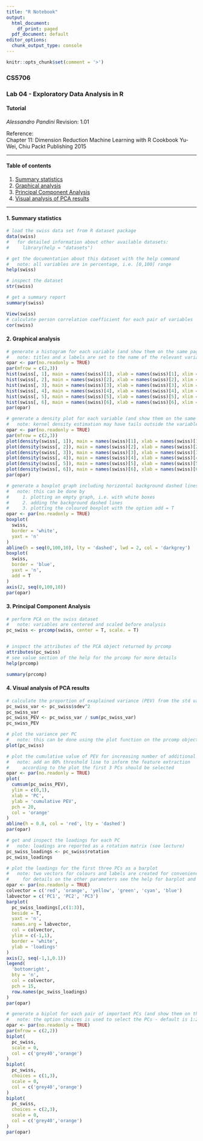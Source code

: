---
title: "R Notebook"
output:
  html_document:
    df_print: paged
  pdf_document: default
editor_options:
  chunk_output_type: console
---

```{r include=FALSE}
knitr::opts_chunk$set(comment = '>')
```

### CS5706
### Lab 04 - Exploratory Data Analysis in R
#### Tutorial
*Alessandro Pandini*
Revision: 1.01

Reference:  
Chapter 11: Dimension Reduction
Machine Learning with R Cookbook
Yu-Wei, Chiu
Packt Publishing 2015  

***
#### Table of contents

1. [Summary statistics](#Summary_statistics)  
2. [Graphical analysis](#Graphical_analysis)  
3. [Principal Component Analysis](#Principal_Component_Analysis)  
4. [Visual analysis of PCA results](#Visual_analysis_PCA)  

***

#### 1. Summary statistics{#Summary_statistics}
```{r}
# load the swiss data set from R dataset package
data(swiss)
#   for detailed information about other available datasets:
#     library(help = "datasets")

# get the documentation about this dataset with the help command
#   note: all variables are in percentage, i.e. [0,100] range
help(swiss)

# inspect the dataset
str(swiss)

# get a summary report
summary(swiss)

View(swiss)
# calculate person correlation coefficient for each pair of variables
cor(swiss)
```

#### 2. Graphical analysis{#Graphical_analysis}
```{r}
# generate a histogram for each variable (and show them on the same page)
#   note: titles and x labels are set to the name of the relevant variable
opar <- par(no.readonly = TRUE)
par(mfrow = c(2,3))
hist(swiss[, 1], main = names(swiss)[1], xlab = names(swiss)[1], xlim = c(0,100))
hist(swiss[, 2], main = names(swiss)[2], xlab = names(swiss)[2], xlim = c(0,100))
hist(swiss[, 3], main = names(swiss)[3], xlab = names(swiss)[3], xlim = c(0,100))
hist(swiss[, 4], main = names(swiss)[4], xlab = names(swiss)[4], xlim = c(0,100))
hist(swiss[, 5], main = names(swiss)[5], xlab = names(swiss)[5], xlim = c(0,100))
hist(swiss[, 6], main = names(swiss)[6], xlab = names(swiss)[6], xlim = c(0,100))
par(opar)

# generate a density plot for each variable (and show them on the same page)
#   note: kernel density estimation may have tails outside the variable range!
opar <- par(no.readonly = TRUE)
par(mfrow = c(2,3))
plot(density(swiss[, 1]), main = names(swiss)[1], xlab = names(swiss)[1])
plot(density(swiss[, 2]), main = names(swiss)[2], xlab = names(swiss)[2])
plot(density(swiss[, 3]), main = names(swiss)[3], xlab = names(swiss)[3])
plot(density(swiss[, 4]), main = names(swiss)[4], xlab = names(swiss)[4])
plot(density(swiss[, 5]), main = names(swiss)[5], xlab = names(swiss)[5])
plot(density(swiss[, 6]), main = names(swiss)[6], xlab = names(swiss)[6])
par(opar)

# generate a boxplot graph including horizontal background dashed lines
#   note: this can be done by
#     1. plotting an empty graph, i.e. with white boxes
#     2. adding the background dashed lines
#     3. plotting the coloured boxplot with the option add = T
opar <- par(no.readonly = TRUE)
boxplot(
  swiss,
  border = 'white',
  yaxt = 'n'
)
abline(h = seq(0,100,10), lty = 'dashed', lwd = 2, col = 'darkgrey')
boxplot(
  swiss,
  border = 'blue',
  yaxt = 'n',
  add = T
)
axis(2, seq(0,100,10))
par(opar)
```

#### 3. Principal Component Analysis{#Principal_Component_Analysis}
```{r}
# perform PCA on the swiss dataset
#   note: variables are centered and scaled before analysis
pc_swiss <- prcomp(swiss, center = T, scale. = T)


# inspect the attributes of the PCA object returned by prcomp
attributes(pc_swiss)
# see value section of the help for the prcomp for more details
help(prcomp)

summary(prcomp)
```

#### 4. Visual analysis of PCA results{#Visual_analysis_PCA}
```{r}
# calculate the proportion of exaplained variance (PEV) from the std values
pc_swiss_var <- pc_swiss$sdev^2
pc_swiss_var
pc_swiss_PEV <- pc_swiss_var / sum(pc_swiss_var)
pc_swiss_PEV

# plot the variance per PC
#   note: this can be done using the plot function on the prcomp object
plot(pc_swiss)

# plot the cumulative value of PEV for increasing number of additional PCs
#   note: add an 80% threshold line to inform the feature extraction
#     according to the plot the first 3 PCs should be selected
opar <- par(no.readonly = TRUE)
plot(
  cumsum(pc_swiss_PEV),
  ylim = c(0,1),
  xlab = 'PC',
  ylab = 'cumulative PEV',
  pch = 20,
  col = 'orange'
)
abline(h = 0.8, col = 'red', lty = 'dashed')
par(opar)

# get and inspect the loadings for each PC
#   note: loadings are reported as a rotation matrix (see lecture)
pc_swiss_loadings <- pc_swiss$rotation
pc_swiss_loadings

# plot the loadings for the first three PCs as a barplot
#   note: two vectors for colours and labels are created for convenience
#     for details on the other parameters see the help for barplot and legend
opar <- par(no.readonly = TRUE)
colvector = c('red', 'orange', 'yellow', 'green', 'cyan', 'blue')
labvector = c('PC1', 'PC2', 'PC3')
barplot(
  pc_swiss_loadings[,c(1:3)],
  beside = T,
  yaxt = 'n',
  names.arg = labvector,
  col = colvector,
  ylim = c(-1,1),
  border = 'white',
  ylab = 'loadings'
)
axis(2, seq(-1,1,0.1))
legend(
  'bottomright',
  bty = 'n',
  col = colvector,
  pch = 15,
  row.names(pc_swiss_loadings)
)
par(opar)

# generate a biplot for each pair of important PCs (and show them on the same page)
#   note: the option choices is used to select the PCs - default is 1:2
opar <- par(no.readonly = TRUE)
par(mfrow = c(2,2))
biplot(
  pc_swiss,
  scale = 0,
  col = c('grey40','orange')
)
biplot(
  pc_swiss,
  choices = c(1,3),
  scale = 0,
  col = c('grey40','orange')
)
biplot(
  pc_swiss,
  choices = c(2,3),
  scale = 0,
  col = c('grey40','orange')
)
par(opar)
```


